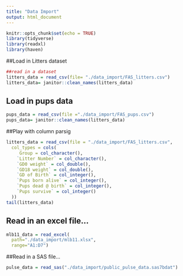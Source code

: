```yaml
---
title: "Data Import"
output: html_document
---
```


```r
knitr::opts_chunk$set(echo = TRUE)
library(tidyverse)
library(readxl)
library(haven)
```

##Load in Litters dataset
```r
##read in a dataset 
litters_data = read_csv(file= "./data_import/FAS_litters.csv")
litters_data= janitor::clean_names(litters_data)
```

## Load in pups data 

```r
pups_data = read_csv(file ="./data_import/FAS_pups.csv")
pups_data= janitor::clean_names(litters_data)
```

##Play with column parsig

```r
litters_data = read_csv(file = "./data_import/FAS_litters.csv",
  col_types = cols(
     Group = col_character(),
    `Litter Number` = col_character(),
    `GD0 weight` = col_double(),
    `GD18 weight` = col_double(),
    `GD of Birth` = col_integer(),
    `Pups born alive` = col_integer(),
    `Pups dead @ birth` = col_integer(),
    `Pups survive` = col_integer()
  ))
tail(litters_data)
```

## Read in an excel file...

```r
mlb11_data = read_excel(
  path="./data_import/mlb11.xlsx",
  range="A1:D7")
```

##Read in a SAS file...

```r
pulse_data = read_sas("./data_import/public_pulse_data.sas7bdat")
```


